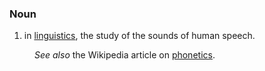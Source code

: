 ===Noun===
#in [[linguistics]], the study of the sounds of human speech.

:''See also'' the Wikipedia article on [[en:phonetics|phonetics]].
